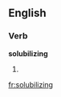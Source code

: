 
==English==

===Verb===
'''solubilizing'''

# {{present participle of|solubilize}}

[[fr:solubilizing]]